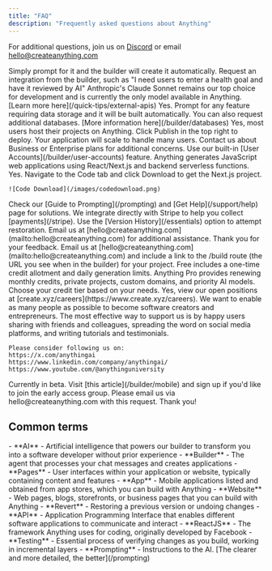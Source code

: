 ```yaml
---
title: "FAQ"
description: "Frequently asked questions about Anything"
---
```


For additional questions, join us on [Discord](https://create.xyz/discord) or email [hello@createanything.com](mailto:hello@createanything.com)

<AccordionGroup>
  <Accordion title="How do I create a new page, component, or other element?">
    Simply prompt for it and the builder will create it automatically.
  </Accordion>
  <Accordion title="How do I add AI to my app?">
    Request an integration from the builder, such as "I need users to enter a health goal and have it reviewed by AI"
  </Accordion>
  <Accordion title="Which AI model is the best?">
    Anthropic's Claude Sonnet remains our top choice for development and is currently the only model available in Anything.
  </Accordion>
  <Accordion title="How do I connect to an external API?">
    [Learn more here](/quick-tips/external-apis)
  </Accordion>
  <Accordion title="Can I add databases?">
    Yes. Prompt for any feature requiring data storage and it will be built automatically. You can also request additional databases. [More information here](/builder/databases)
  </Accordion>
  <Accordion title="Can I host my app on Anything? Will it scale to handle many users?">
    Yes, most users host their projects on Anything. Click Publish in the top right to deploy. Your application will scale to handle many users. Contact us about Business or Enterprise plans for additional concerns.
  </Accordion>
  <Accordion title="How do I add users, sign up, and sign in to my app?">
    Use our built-in [User Accounts](/builder/user-accounts) feature.
  </Accordion>
  <Accordion title="What language does Anything write code in under the hood?">
    Anything generates JavaScript web applications using React/Next.js and backend serverless functions.
  </Accordion>
  <Accordion title="Can I export the code?">
    Yes. Navigate to the Code tab and click Download to get the Next.js project.
    
    ![Code Download](/images/codedownload.png)
  </Accordion>
  <Accordion title="How do I fix this error?">
    Check our [Guide to Prompting](/prompting) and [Get Help](/support/help) page for solutions.
  </Accordion>
  <Accordion title="How do I collect payments for an app I made?">
    We integrate directly with Stripe to help you collect [payments](/stripe).
  </Accordion>
  <Accordion title="I accidentally deleted something I shouldn't have. Is there any way to get it back?">
    Use the [Version History](/essentials) option to attempt restoration. Email us at [hello@createanything.com](mailto:hello@createanything.com) for additional assistance.
  </Accordion>
  <Accordion title="I think I found a bug. Where should I report it?">
    Thank you for your feedback. Email us at [hello@createanything.com](mailto:hello@createanything.com) and include a link to the /build route (the URL you see when in the builder) for your project.
  </Accordion>
  <Accordion title="What is the difference between free vs. Anything Pro?">
    Free includes a one-time credit allotment and daily generation limits. Anything Pro provides renewing monthly credits, private projects, custom domains, and priority AI models. Choose your credit tier based on your needs.
  </Accordion>
  <Accordion title="Are you hiring?">
    Yes, view our open positions at [create.xyz/careers](https://www.create.xyz/careers).
  </Accordion>
  <Accordion title="Why are you doing this?">
    We want to enable as many people as possible to become software creators and entrepreneurs.
  </Accordion>
  <Accordion title="I love this product. How can I help?">
    The most effective way to support us is by happy users sharing with friends and colleagues, spreading the word on social media platforms, and writing tutorials and testimonials.

    Please consider following us on:
    https://x.com/anythingai
    https://www.linkedin.com/company/anythingai/
    https://www.youtube.com/@anythinguniversity
  </Accordion>
  <Accordion title="How do I publish to iOS or Android?" defaultOpen="false">
    Currently in beta. Visit [this article](/builder/mobile) and sign up if you'd like to join the early access group.
  </Accordion>
  <Accordion title="I want to delete my account">
    Please email us via hello@createanything.com with this request. Thank you!
  </Accordion>
</AccordionGroup>

## Common terms

<Expandable title="Glossary" defaultOpen>
  - **AI** - Artificial intelligence that powers our builder to transform you into a software developer without prior experience
  - **Builder** - The agent that processes your chat messages and creates applications
  - **Pages** - User interfaces within your application or website, typically containing content and features
  - **App** - Mobile applications listed and obtained from app stores, which you can build with Anything
  - **Website** - Web pages, blogs, storefronts, or business pages that you can build with Anything
  - **Revert** - Restoring a previous version or undoing changes
  - **API** - Application Programming Interface that enables different software applications to communicate and interact
  - **ReactJS** - The framework Anything uses for coding, originally developed by Facebook
  - **Testing** - Essential process of verifying changes as you build, working in incremental layers
  - **Prompting** - Instructions to the AI. [The clearer and more detailed, the better](/prompting)
</Expandable>